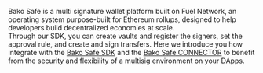 
Bako Safe is a multi signature wallet platform built on Fuel Network, an operating system purpose-built for Ethereum rollups, designed to help developers build decentralized economies at scale.
<br/>
Through our SDK, you can create vaults and register the signers, set the approval rule, 
and create and sign transfers. Here we introduce you how integrate with the [Bako Safe SDK](./sdk/installation) and the [Bako Safe CONNECTOR](./connector/what) to benefit from the security and flexibility of a multisig environment on your DApps.
